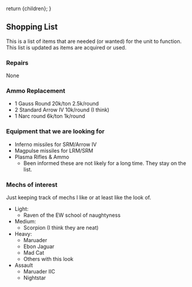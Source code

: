   return <Framework>{children}</Framework>;
}

## Shopping List

This is a list of items that are needed (or wanted) for the unit to function. This list is updated as items are acquired or used.

### Repairs

None

### Ammo Replacement

- 1 Gauss Round 20k/ton 2.5k/round
- 2 Standard Arrow IV 10k/round (I think)
- 1 Narc round 6k/ton 1k/round

### Equipment that we are looking for

- Inferno missiles for SRM/Arrow IV
- Magpulse missiles for LRM/SRM
- Plasma Rifles & Ammo
  - Been informed these are not likely for a long time. They stay on the list.

### Mechs of interest

Just keeping track of mechs I like or at least like the look of.

- Light:
  - Raven of the EW school of naughtyness
- Medium:
  - Scorpion (I think they are neat)
- Heavy:
  - Maruader
  - Ebon Jaguar
  - Mad Cat
  - Others with this look
- Assault
  - Maruader IIC
  - Nightstar
